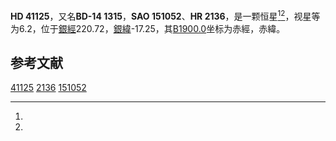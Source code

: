 {{Starbox begin
| name = HD 41125
}}
{{Starbox observe
| epoch = [[J2000.0|J2000.0]]
| constell = {{星座名待查}}<ref name=SIMBAD>{{cite web
 | url=http://simbad.u-strasbg.fr/simbad/sim-id?Ident=HR+2136
 | title =Pulsating variable Star
 | publisher=Centre de Données astronomiques de Strasbourg
 | work=SIMBAD
 | accessdate=2012-07-13}}</ref><ref name=DATA>{{cite web
 | url=http://vizier.u-strasbg.fr/viz-bin/VizieR-5?-out.add=.&-source=5050&-corr=PK=HR&-out.max=9999&HR=2136
 | title=VizieR Detailed Page
 | accessdate=2012-07-13
 | archive-date=2016-03-05
 | archive-url=https://web.archive.org/web/20160305024055/http://vizier.u-strasbg.fr/viz-bin/VizieR-5?-out.add=.&-source=5050&-corr=PK=HR&-out.max=9999&HR=2136
 | dead-url=no
 }}</ref>
| 星官 = 
| ra = {{RA|6|2|33.8}}<ref name=SIMBAD /><ref name=DATA />
| dec = {{DEC|-14|29|50}}<ref name=SIMBAD /><ref name=DATA />
| appmag_v = 6.2<ref name=SIMBAD /><ref name=DATA />
}}
{{Starbox character
| class = G5<ref name=SIMBAD /><ref name=DATA />
| b-v = 0.96<ref name=SIMBAD /><ref name=DATA />
| u-b = <ref name=SIMBAD /><ref name=DATA />
| r-i = <ref name=SIMBAD /><ref name=DATA />
| variable = 
}}
{{Starbox astrometry
| radial_v = 
| prop_mo_ra = 45
| parallax = 
| p_error = 
}}
{{Starbox catalog
| names =BD-14 1315，[[SAO星表|SAO]] 151052，[[HD星表|HD]] 41125，[[HR星表|HR]] 2136}}
{{Starbox reference |Simbad=HR+2136}}
{{Starbox end}}

'''HD 41125'''，又名'''BD-14 1315'''，'''SAO 151052'''、'''HR 2136'''，是一颗恒星<ref name=SIMBAD /><ref name=DATA />，视星等为6.2，位于[[銀道座標系|銀經]]220.72，[[銀道座標系|銀緯]]-17.25，其[[B1900.0|B1900.0]]坐标为赤經{{RA|5|58|1}}，赤緯{{DEC|-14|-17.25|48}}。

== 参考文献 ==
{{reflist}}

{{star-stub}}

[[Category:HD和HDE天體|41125]]
[[Category:HR天體|2136]]
[[Category:SAO天體|151052]]